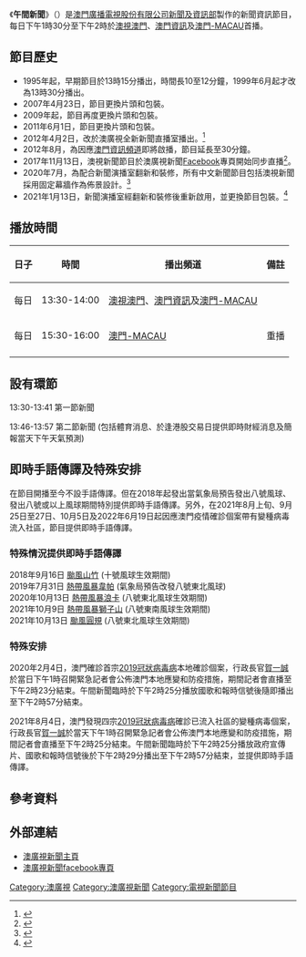 {{In-progress_tvshow|澳廣視午間新聞}}
{{電視節目信息框
| 顏色       = 
| 名稱       = 午間新聞
| 原名       =
| 圖片       = 
| 圖說       =
| 類型       = 新聞資訊節目
| 原創       =
| 發展       =
| 導演       =
| 主持       =
| 演出       =
| 配音       =
| 旁白       =
| 主題曲     =
| 片頭曲     =
| 片尾曲     =
| 作曲       =
| 國家       =
| 地區       = {{MAC}} 
| 語言       = [[粵語|粵語]]
| 季數       =
| 系列數     =
| 集數       =
| 每集列表   =
| 執行製片   =
| 製片人     = [[澳門廣播電視股份有限公司|澳門廣播電視股份有限公司]][[澳廣視新聞|新聞及資訊部]]
| 監製   =
| 副製片人   =
| 共同製片人 =
| 編審       =
| 剪輯       =
| 外景       =
| 機位       =
| 每集長 = 30分鐘
| 頻道       =  
| 電視網     = [[澳視澳門|澳視澳門]]、[[澳門資訊頻道|澳門資訊]]、[[澳門-MACAU|澳門-MACAU]]
| 電視臺     =
| 視頻制式   = {{lang|en|HDTV 1080i}}
| 音頻制式   = 立體聲
| 首播國家   = {{MAC}} 
| 首播地區   =
| 開始       = 
| 結束       = 現今
| 晚於       =
| 早於       =
| 相關劇集   =
| 中國大陸名稱 =
| 臺灣名稱     =
| 港澳名稱     =
| 馬新名稱     =
| 官方網站   =
| imdb_id    =
| tv_com_id  =
}}

《'''午間新聞'''》（{{lang-en|'''Noon News'''}}）是[[澳門廣播電視股份有限公司|澳門廣播電視股份有限公司]][[澳廣視新聞|新聞及資訊部]]製作的新聞資訊節目，每日下午1時30分至下午2時於[[澳視澳門|澳視澳門]]、[[澳門資訊頻道|澳門資訊]]及[[澳門-MACAU|澳門-MACAU]]首播。

== 節目歷史 ==
* 1995年起，早期節目於13時15分播出，時間長10至12分鐘，1999年6月起才改為13時30分播出。
* 2007年4月23日，節目更換片頭和包裝。
* 2009年起，節目再度更換片頭和包裝。
* 2011年6月1日，節目更換片頭和包裝。
* 2012年4月2日，改於澳廣視全新新聞直播室播出。<ref>{{Cite web |url=http://new.tdm.com.mo/c_about/press_release.php?cat=press_release&sdate=&id=83 |title=澳廣視全新電視直播室正式啟用 |access-date=2012-04-05 |archive-url=https://web.archive.org/web/20141225213050/http://new.tdm.com.mo/c_about/press_release.php?cat=press_release&sdate=&id=83 |archive-date=2014-12-25 |dead-url=yes }}</ref>
* 2012年8月，為因應[[澳門資訊頻道|澳門資訊頻道]]即將啟播，節目延長至30分鐘。
* 2017年11月13日，澳視新聞節目於澳廣視新聞[[Facebook|Facebook]]專頁開始同步直播<ref>{{Cite web |url=https://www.facebook.com/tdmchinesenews/videos/1995908857347204 |title=2017/11/13午間新聞 |access-date=2021-02-03 |archive-date=2020-03-30 |archive-url=https://web.archive.org/web/20200330112011/https://www.facebook.com/tdmchinesenews/videos/1995908857347204 |dead-url=no }}</ref>。
* 2020年7月，為配合新聞演播室翻新和裝修，所有中文新聞節目包括澳視新聞採用固定幕牆作為佈景設計。<ref>{{cite web |title=澳廣視午間新聞 (2020年12月20日) |url=https://www.youtube.com/watch?v=Hr8xuJWVcws |website=YouTube |accessdate=2020-12-20}}</ref>
* 2021年1月13日，新聞演播室經翻新和裝修後重新啟用，並更換節目包裝。<ref>{{cite web |title=澳廣視午間新聞包裝 (2021年1月13日至今) |url=https://www.youtube.com/watch?v=IOgyqcL-bKw |website=YouTube |accessdate=2021-01-14}}</ref>

==播放時間==
{| class="wikitable"
|-
! 日子 !! 時間 !! 播出頻道 !! 備註
|-
| 每日 || 13:30-14:00 ||[[澳視澳門|澳視澳門]]、[[澳門資訊|澳門資訊]]及[[澳門-MACAU|澳門-MACAU]]  ||
|-
| 每日 || 15:30-16:00 ||[[澳門-MACAU|澳門-MACAU]]|| 重播
|-
|}

==設有環節==
13:30-13:41 第一節新聞

13:46-13:57 第二節新聞 (包括體育消息、於逢港股交易日提供即時財經消息及簡報當天下午天氣預測)

== 即時手語傳譯及特殊安排==
在節目開播至今不設手語傳譯。但在2018年起發出當氣象局預告發出八號風球、發出八號或以上風球期間特別提供即時手語傳譯。另外，在2021年8月上旬、9月25日至27日、10月5日及2022年6月19日起因應澳門疫情確診個案帶有變種病毒流入社區，節目提供即時手語傳譯。

===特殊情況提供即時手語傳譯===
2018年9月16日 [[颱風山竹對港澳地區之影響|颱風山竹]] (十號風球生效期間) <br>
2019年7月31日 [[熱帶風暴韋帕_(2019年)|熱帶風暴韋帕]] (氣象局預告改發八號東北風球) <br>
2020年10月13日 [[熱帶風暴浪卡_(2020年)|熱帶風暴浪卡]] (八號東北風球生效期間) <br>
2021年10月9日 [[熱帶風暴獅子山_(2021年)|熱帶風暴獅子山]] (八號東南風球生效期間) <br>
2021年10月13日 [[颱風圓規_(2021年)|颱風圓規]] (八號東北風球生效期間)<br>

===特殊安排===
2020年2月4日，澳門確診首宗[[2019冠狀病毒病澳門疫情|2019冠狀病毒病]]本地確診個案，行政長官[[賀一誠|賀一誠]]於當日下午1時召開緊急記者會公佈澳門本地應變和防疫措施，期間記者會直播至下午2時23分結束。午間新聞臨時於下午2時25分播放國歌和報時信號後隨即播出至下午2時57分結束。

2021年8月4日，澳門發現四宗[[2019冠狀病毒病澳門疫情|2019冠狀病毒病]]確診已流入社區的變種病毒個案，行政長官[[賀一誠|賀一誠]]於當天下午1時召開緊急記者會公佈澳門本地應變和防疫措施，期間記者會直播至下午2時25分結束。午間新聞臨時於下午2時25分播放政府宣傳片、國歌和報時信號後於下午2時29分播出至下午2時57分結束，並提供即時手語傳譯。

==參考資料==
{{reflist}}

==外部連結==
* [http://www.tdm.com.mo/c_news/ 澳廣視新聞主頁] {{Wayback|url=http://www.tdm.com.mo/c_news/ |date=20210416065702 }}
* [https://www.facebook.com/tdmchinesenews/ 澳廣視新聞facebook專頁] {{Wayback|url=https://www.facebook.com/tdmchinesenews/ |date=20210405073809 }}
{{澳廣視新聞節目}}

[[Category:澳廣視|Category:澳廣視]]
[[Category:澳廣視新聞|Category:澳廣視新聞]]
[[Category:電視新聞節目|Category:電視新聞節目]]